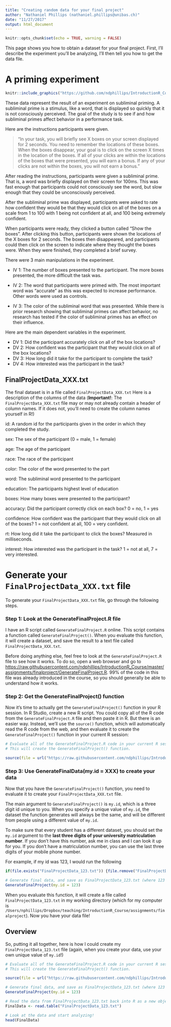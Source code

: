```yaml
---
title: "Creating random data for your final project"
author: "Nathaniel Phillips (nathaniel.phillips@unibas.ch)"
date: "11/27/2017"
output: html_document
---
```


```r
knitr::opts_chunk$set(echo = TRUE, warning = FALSE)
```

This page shows you how to obtain a dataset for your final project. First, I'll describe the experiment you'll be analyzing, I'll then tell you how to get the data file.

# A priming experiment

```r
knitr::include_graphics("https://github.com/ndphillips/IntroductionR_Course/blob/master/assignments/finalproject/finalproject_ss.png?raw=true")
```


These data represent the result of an experiment on subliminal priming. A subliminal prime is a stimulus, like a word, that is displayed so quickly that it is not consciously perceived. The goal of the study is to see if and how subliminal primes affect behavior in a performance task.

Here are the instructions participants were given.
  
>"In your task, you will briefly see X boxes on your screen displayed for 2 seconds. You need to remember the locations of these boxes. When the boxes disappear, your goal is to click on the screen X times in the location of the boxes. If all of your clicks are within the locations of the boxes that were presented, you will earn a bonus. If any of your clicks are not within the boxes, you will not earn a bonus."
  
After reading the instructions, participants were given a subliminal prime. That is, a word was briefly displayed on their screen for 100ms.  This was fast enough that participants could not consciously see the word, but slow enough that they could be unconsciously perceived.
  
After the subliminal prime was displayed, participants were asked to rate how confident they would be that they would click on all of the boxes on a scale from 1 to 100 with 1 being not confident at all, and 100 being extremely confident.

When participants were ready, they clicked a button called "Show the boxes". After clicking this button, participants were shown the locations of the X boxes for 2 seconds. The boxes then disappeared, and participants could then click on the screen to indicate where they thought the boxes were. When they were finished, they completed a brief survey.


There were 3 main manipulations in the experiment. 
  
- IV 1: The number of boxes presented to the participant. The more boxes presented, the more difficult the task was.

- IV 2: The word that participants were primed with. The most important word was "accurate" as this was expected to increase performance. Other words were used as controls.

- IV 3: The color of the subliminal word that was presented. While there is prior research showing that subliminal primes can affect behavior, no research has tested if the color of subliminal primes has an effect on their influence.

Here are the main dependent variables in the experiment.
  
- DV 1: Did the participant accurately click on all of the box locations? 
- DV 2: How confident was the participant that they would click on all of the box locations?
- DV 3: How long did it take for the participant to complete the task?
- DV 4: How interested was the participant in the task?
 
## FinalProjectData_XXX.txt

The final dataset is in a file called `FinalProjectData_XXX.txt` Here is a description of the columns of the data (**Important!**: The `FinalProjectData_XXX.txt` file may or may not already contain a header of column names. If it does not, you'll need to create the column names yourself in R!)
  
id: A random id for the participants given in the order in which they completed the study.

sex: The sex of the participant (0 = male, 1 = female)

age: The age of the participant

race: The race of the participant

color: The color of the word presented to the part

word: The subliminal word presented to the participant

education: The participants highest level of education

boxes: How many boxes were presented to the participant? 

accuracy: Did the participant correctly click on each box? 0 = no, 1 = yes

confidence: How confident was the participant that they would click on all of the boxes? 1 = not confident at all, 100 = very confident.

rt: How long did it take the participant to click the boxes? Measured in milliseconds.

interest: How interested was the participant in the task? 1 = not at all, 7 = very interested.


# Generate your `FinalProjectData_XXX.txt` file

To generate your `FinalProjectData_XXX.txt` file, go through the following steps.

### Step 1: Look at the GenerateFinalProject.R file

I have an R script called `GenerateFinalProject.R` online. This script contains a function called `GenerateFinalProject()`. When you evaluate this function, it will create a dataset, and save the result to a text file called `FinalProjectData_XXX.txt`.

Before doing anything else, feel free to look at the `GenerateFinalProject.R` file to see how it works. To do so, open a web browser and go to [https://raw.githubusercontent.com/ndphillips/IntroductionR_Course/master/assignments/finalproject/GenerateFinalProject.R](https://raw.githubusercontent.com/ndphillips/IntroductionR_Course/master/assignments/finalproject/GenerateFinalProject.R). 99\% of the code in this file was already introduced in the course, so you should generally be able to understand how it works.

### Step 2: Get the GenerateFinalProject() function

Now it's time to actually get the `GenerateFinalProject()` function in your R session. In R Studio, create a new R script. You could copy all of the R code from the `GenerateFinalProject.R` file and then paste it in R. But there is an easier way. Instead, we'll use the `source()` function, which will automatically read the R code from the web, and then evaluate it to create the `GenerateFinalProject()` function in your current R session:

```r
# Evaluate all of the GenerateFinalProject.R code in your current R session.
# This will create the GenerateFinalProject() function.

source(file = url("https://raw.githubusercontent.com/ndphillips/IntroductionR_Course/master/assignments/finalproject/GenerateFinalProject.R"))
```

### Step 3: Use GenerateFinalData(my.id = XXX) to create your data

Now that you have the `GenerateFinalProject()` function, you need to evaluate it to create your `FinalProjectData_XXX.txt` file.

The main argument to `GenerateFinalProject()` is `my.id`, which is a three digit id unique to you. When you specify a unique value of `my.id`, the dataset the function generates will always be the same, and will be different from people using a different value of `my.id`.

To make sure that every student has a different dataset, you should set the `my.id` argument to the **last three digits of your university matriculation number**. If you don't have this number, ask me in class and I can look it up for you. If you don't have a matriculation number, you can use the last three digits of your mobile phone number.

For example, if my id was 123, I would run the following

```r
if(file.exists("FinalProjectData_123.txt")) {file.remove("FinalProjectData_123.txt")}
```


```r
# Generate final data, and save as FinalProjectData_123.txt (where 123 is the last 3 digits of my student matriculation number, or my mobile phone number)
GenerateFinalProject(my.id = 123)
```

When you evaluate this function, it will create a file called `FinalProjectData_123.txt` in my working directory (which for my computer is `/Users/nphillips/Dropbox/teaching/IntroductionR_Course/assignments/finalproject`). Now you have your data file!

## Overview

So, putting it all together, here is how I could create my `FinalProjectData_123.txt` file (again, when you create your data, use your own unique value of `my.id`!)


```r
# Evaluate all of the GenerateFinalProject.R code in your current R session.
# This will create the GenerateFinalProject() function.

source(file = url("https://raw.githubusercontent.com/ndphillips/IntroductionR_Course/master/assignments/finalproject/GenerateFinalProject.R"))

# Generate final data, and save as FinalProjectData_123.txt (where 123 is the last 3 digits of my student matriculation number, or my mobile phone number)
GenerateFinalProject(my.id = 123)

# Read the data from FinalProjectData_123.txt back into R as a new object called FinalData
FinalData <- read.table("FinalProjectData_123.txt")

# Look at the data and start analyzing!
head(FinalData)
```


